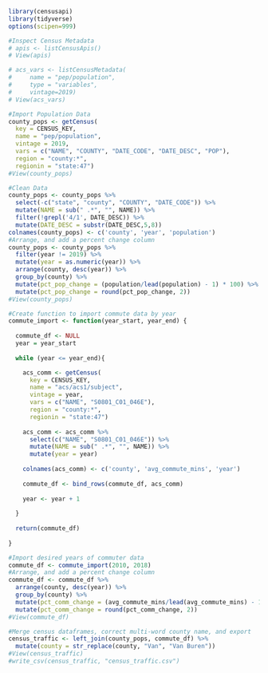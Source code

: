 ```r
library(censusapi)
library(tidyverse)
options(scipen=999)
```


```r
#Inspect Census Metadata
# apis <- listCensusApis()
# View(apis)
```

```r
# acs_vars <- listCensusMetadata(
#     name = "pep/population", 
#     type = "variables",
#     vintage=2019)
# View(acs_vars)
```

```r
#Import Population Data
county_pops <- getCensus(
  key = CENSUS_KEY,  
  name = "pep/population", 
  vintage = 2019, 
  vars = c("NAME", "COUNTY", "DATE_CODE", "DATE_DESC", "POP"), 
  region = "county:*",
  regionin = "state:47")
#View(county_pops)
```

```r
#Clean Data
county_pops <- county_pops %>%
  select(-c("state", "county", "COUNTY", "DATE_CODE")) %>%
  mutate(NAME = sub(" .*", "", NAME)) %>%
  filter(!grepl('4/1', DATE_DESC)) %>%
  mutate(DATE_DESC = substr(DATE_DESC,5,8))
colnames(county_pops) <- c('county', 'year', 'population')
#Arrange, and add a percent change column
county_pops <- county_pops %>%
  filter(year != 2019) %>%
  mutate(year = as.numeric(year)) %>%
  arrange(county, desc(year)) %>%
  group_by(county) %>% 
  mutate(pct_pop_change = (population/lead(population) - 1) * 100) %>%
  mutate(pct_pop_change = round(pct_pop_change, 2))
#View(county_pops)
```


```r
#Create function to import commute data by year
commute_import <- function(year_start, year_end) {
  
  commute_df <- NULL
  year = year_start
  
  while (year <= year_end){

    acs_comm <- getCensus(
      key = CENSUS_KEY,  
      name = "acs/acs1/subject", 
      vintage = year, 
      vars = c("NAME", "S0801_C01_046E"), 
      region = "county:*",
      regionin = "state:47")
    
    acs_comm <- acs_comm %>%
      select(c("NAME", "S0801_C01_046E")) %>%
      mutate(NAME = sub(" .*", "", NAME)) %>%
      mutate(year = year)
  
    colnames(acs_comm) <- c('county', 'avg_commute_mins', 'year')
    
    commute_df <- bind_rows(commute_df, acs_comm)
    
    year <- year + 1
  
  }
    
  return(commute_df)
  
}
```

```r
#Import desired years of commuter data
commute_df <- commute_import(2010, 2018)
#Arrange, and add a percent change column
commute_df <- commute_df %>%
  arrange(county, desc(year)) %>%
  group_by(county) %>% 
  mutate(pct_comm_change = (avg_commute_mins/lead(avg_commute_mins) - 1) * 100) %>%
  mutate(pct_comm_change = round(pct_comm_change, 2))
#View(commute_df)
```

```r
#Merge census dataframes, correct multi-word county name, and export
census_traffic <- left_join(county_pops, commute_df) %>%
  mutate(county = str_replace(county, "Van", "Van Buren"))
#View(census_traffic)
#write_csv(census_traffic, "census_traffic.csv")
```










